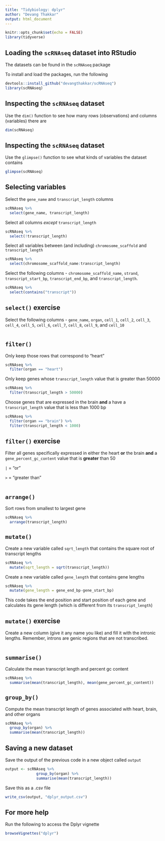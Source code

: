 ```yaml
---
title: "Tidybiology: dplyr"
author: "Devang Thakkar"
output: html_document
---
```


```r
knitr::opts_chunk$set(echo = FALSE)
library(tidyverse)
```

## Loading the `scRNAseq` dataset into RStudio 

The datasets can be found in the `scRNAseq` package

To install and load the packages, run the following

```r
devtools::install_github("devangthakkar/scRNAseq")
library(scRNAseq)
```

## Inspecting the `scRNAseq` dataset 

Use the `dim()` function to see how many rows (observations) and columns (variables) there are

```r
dim(scRNAseq)
```

## Inspecting the `scRNAseq` dataset 

Use the `glimpse()` function to see what kinds of variables the dataset contains
```r
glimpse(scRNAseq)
```



## Selecting variables

Select the `gene_name` and `transcript_length` columns

```r
scRNAseq %>% 
  select(gene_name, transcript_length) 
```

Select all columns *except* `transcript_length`

```r
scRNAseq %>% 
  select(!transcript_length)
```

Select all variables between (and including) `chromosome_scaffold` and `transcript_length`

```r
scRNAseq %>% 
  select(chromosome_scaffold_name:transcript_length) 
```

Select the following columns - `chromosome_scaffold_name`, `strand`, `transcript_start_bp`, `transcript_end_bp`, and `transcript_length`.

```r
scRNAseq %>% 
  select(contains("transcript"))
```

## `select()` exercise 

Select the following columns - `gene_name`, `organ`, `cell_1`, `cell_2`, `cell_3`, `cell_4`, `cell_5`, `cell_6`, `cell_7`, `cell_8`, `cell_9`, and `cell_10`

```r

```

## `filter()`

Only keep those rows that correspond to "heart"

```r
scRNAseq %>%
  filter(organ == "heart")
```

Only keep genes whose `transcript_length` value that is greater than 50000

```r
scRNAseq %>%
  filter(transcript_length > 50000)
```

Choose genes that are expressed in the brain **and** a have a `transcript_length` value that is less than 1000 bp

```r
scRNAseq %>%
  filter(organ == "brain") %>%
  filter(transcript_length < 1000)
```

## `filter()` exercise

Filter all genes specifically expressed in either the heart **or** the brain **and** a `gene_percent_gc_content` value that is **greater** than 50

`|` = "or"

`>` = "greater than"

```r

```

## `arrange()`

Sort rows from smallest to largest gene

```r
scRNAseq %>%
  arrange(transcript_length)
```

## `mutate()`

Create a new variable called `sqrt_length` that contains the square root of transcript lengths

```r
scRNAseq %>%
  mutate(sqrt_length = sqrt(transcript_length))
```

Create a new variable called `gene_length` that contains gene lengths

```r
scRNAseq %>%
  mutate(gene_length = gene_end_bp-gene_start_bp)
```

This code takes the end position and start position of each gene and calculates its gene length (which is different from its `transcript_length`)

## `mutate()` exercise

Create a new column (give it any name you like) and fill it with the intronic lengths. Remember, introns are genic regions that are not transcribed.

```r

```

## `summarise()`

Calculate the mean transcript length and percent gc content

```r
scRNAseq %>%
  summarise(mean(transcript_length), mean(gene_percent_gc_content))
```

## `group_by()`

Compute the mean transcript length of genes associated with heart, brain, and other organs

```r
scRNAseq %>%
  group_by(organ) %>%
  summarise(mean(transcript_length))
```

## Saving a new dataset

Save the output of the previous code in a new object called `output`

```r
output <- scRNAseq %>%
              group_by(organ) %>%
              summarise(mean(transcript_length))
```

Save this as a .csv file

```r
write_csv(output, "dplyr_output.csv")
```

## For more help

Run the following to access the Dplyr vignette

```r
browseVignettes("dplyr")
```
